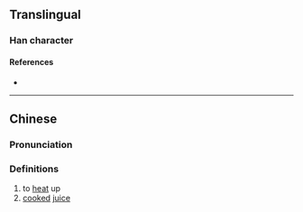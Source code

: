 {{character info/new}}
==Translingual==

===Han character===
{{Han char|rn=86|rad=火|as=04|sn=8|four=98832|canj=FCI|ids=⿰火公}}

====References====
* {{Han ref|kx=0666.280|dkj=18892|dj=1076.050|hdz=32192.110|uh=7082|ud=28802|bh=CD58|bd=52568}}

----

==Chinese==
{{zh-forms}}

===Pronunciation===
{{zh-pron
|m=zhōng
|c=zung1
|mc=y
|oc=y
|ma=
|cat=v,n
}}

===Definitions===
{{zh-hanzi}}

# to [[heat]] up
# [[cook]]ed [[juice]]